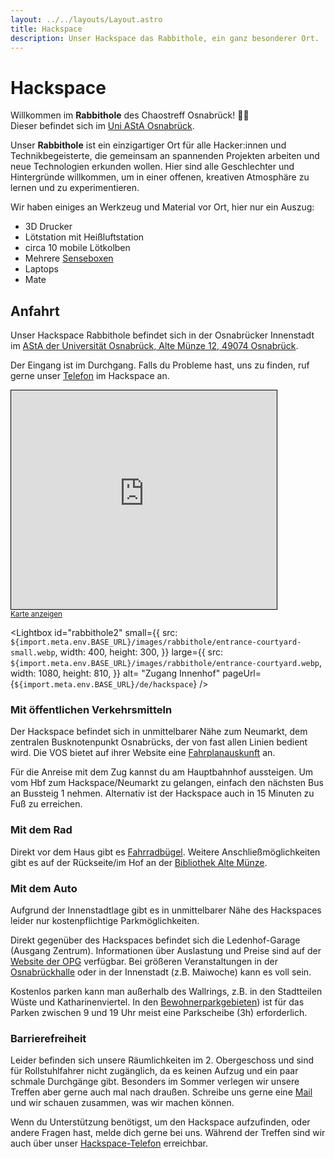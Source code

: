 ```yaml
---
layout: ../../layouts/Layout.astro
title: Hackspace
description: Unser Hackspace das Rabbithole, ein ganz besonderer Ort.
---
```



# Hackspace

Willkommen im **Rabbithole** des Chaostreff Osnabrück! 🐇✨<br/>
Dieser befindet sich im [Uni AStA Osnabrück](/de/hackspace#anfahrt).

Unser **Rabbithole** ist ein einzigartiger Ort für alle Hacker:innen und Technikbegeisterte, die gemeinsam an spannenden Projekten arbeiten und neue Technologien erkunden wollen. Hier sind alle Geschlechter und Hintergründe willkommen, um in einer offenen, kreativen Atmosphäre zu lernen und zu experimentieren.

Wir haben einiges an Werkzeug und Material vor Ort, hier nur ein Auszug:

- 3D Drucker
- Lötstation mit Heißluftstation
- circa 10 mobile Lötkolben
- Mehrere [Senseboxen](https://sensebox.de/)
- Laptops
- Mate

## Anfahrt

Unser Hackspace Rabbithole befindet sich in der Osnabrücker Innenstadt im [AStA der Universität Osnabrück, Alte Münze 12, 49074 Osnabrück](https://www.openstreetmap.org/way/696172783).

Der Eingang ist im Durchgang. Falls du Probleme hast, uns zu finden, ruf gerne unser [Telefon](/de/contact) im Hackspace an.

<iframe
  width="425"
  height="350"
  src="https://www.openstreetmap.org/export/embed.html?bbox=8.043885827064516%2C52.27170106338023%2C8.047828674316408%2C52.273778889502324&amp;layer=mapnik&amp;marker=52.27273998861608%2C8.04585725069046"
  style="border: 1px solid black"
></iframe>
<br />
<small>
  <a
    rel="noreferrer"
    target="_blank"
    href="https://www.openstreetmap.org/?mlat=52.272740&amp;mlon=8.045857#map=19/52.272740/8.045857"
  >
    Karte anzeigen
  </a>
</small>

<div className="flex gap-3">
<Lightbox
  id="rabbithole"
  small={{
    src: `${import.meta.env.BASE_URL}/images/rabbithole/entrance-ledenhof-small.webp`,
    width: 400,
    height: 300,
  }}
  large={{
    src: `${import.meta.env.BASE_URL}/images/rabbithole/entrance-ledenhof.webp`,
    width: 1080,
    height: 810,
  }}
  alt="Zugang Ledenhof"
  pageUrl={`${import.meta.env.BASE_URL}/de/hackspace`}
/>

<Lightbox
  id="rabbithole2"
  small={{
    src: `${import.meta.env.BASE_URL}/images/rabbithole/entrance-courtyard-small.webp`,
    width: 400,
    height: 300,
  }}
  large={{
    src: `${import.meta.env.BASE_URL}/images/rabbithole/entrance-courtyard.webp`,
    width: 1080,
    height: 810,
  }}
  alt= "Zugang Innenhof"
  pageUrl={`${import.meta.env.BASE_URL}/de/hackspace`}
/>
</div>

### Mit öffentlichen Verkehrsmitteln

Der Hackspace befindet sich in unmittelbarer Nähe zum Neumarkt, dem zentralen Busknotenpunkt Osnabrücks, der von fast allen Linien bedient wird.
Die VOS bietet auf ihrer Website eine [Fahrplanauskunft](https://www.vos.info/fahrplaner/#depart!Z%7COsnabr%C3%BCck%20Neumarkt) an.

Für die Anreise mit dem Zug kannst du am Hauptbahnhof aussteigen. Um vom Hbf zum Hackspace/Neumarkt zu gelangen, einfach den nächsten Bus an Bussteig 1 nehmen. Alternativ ist der Hackspace auch in 15 Minuten zu Fuß zu erreichen.

### Mit dem Rad

Direkt vor dem Haus gibt es [Fahrradbügel](https://www.openstreetmap.org/node/473015925). Weitere Anschließmöglichkeiten gibt es auf der Rückseite/im Hof an der [Bibliothek Alte Münze](https://www.openstreetmap.org/node/1747348346).

### Mit dem Auto

Aufgrund der Innenstadtlage gibt es in unmittelbarer Nähe des Hackspaces leider nur kostenpflichtige Parkmöglichkeiten.

Direkt gegenüber des Hackspaces befindet sich die Ledenhof-Garage (Ausgang Zentrum). Informationen über Auslastung und Preise sind auf der [Website der OPG](https://www.parken-osnabrueck.de/parken/parkplatzsuche/detail/parkhaus-ledenhof-garage.html) verfügbar. Bei größeren Veranstaltungen in der [Osnabrückhalle](https://www.osnabrueckhalle.de/besuchen/programm/) oder in der Innenstadt (z.B. Maiwoche) kann es voll sein.

Kostenlos parken kann man außerhalb des Wallrings, z.B. in den Stadtteilen Wüste und Katharinenviertel. In den [Bewohnerparkgebieten](https://service.osnabrueck.de/dienstleistungen/-/egov-bis-detail/dokument/374063/download?_9_WAR_vrportlet_priv_r_p_action=bisview-dienstleistung-show)) ist für das Parken zwischen 9 und 19 Uhr meist eine Parkscheibe (3h) erforderlich.

### Barrierefreiheit

Leider befinden sich unsere Räumlichkeiten im 2. Obergeschoss und sind für Rollstuhlfahrer nicht zugänglich, da es keinen Aufzug und ein paar schmale Durchgänge gibt. Besonders im Sommer verlegen wir unsere Treffen aber gerne auch mal nach draußen. Schreibe uns gerne eine [Mail](/kontakt) und wir schauen zusammen, was wir machen können.

Wenn du Unterstützung benötigst, um den Hackspace aufzufinden, oder andere Fragen hast, melde dich gerne bei uns. Während der Treffen sind wir auch über unser [Hackspace-Telefon](/kontakt) erreichbar.
